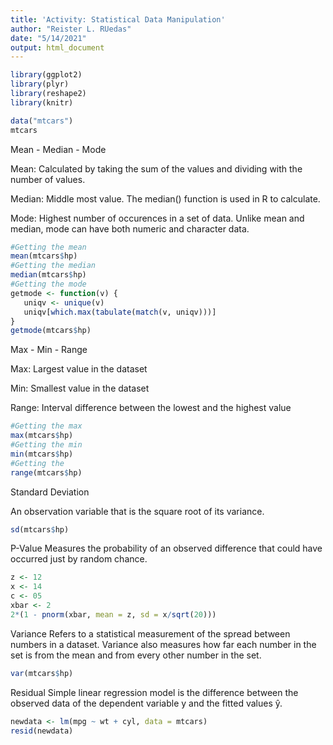 ```yaml
---
title: 'Activity: Statistical Data Manipulation'
author: "Reister L. RUedas"
date: "5/14/2021"
output: html_document
---
```


```r
library(ggplot2)
library(plyr)
library(reshape2)
library(knitr)
```

```r
data("mtcars")
mtcars
```

Mean - Median - Mode

Mean: Calculated by taking the sum of the values and dividing with the number of values.

Median: Middle most value. The median() function is used in R to calculate.

Mode: Highest number of occurences in a set of data. Unlike mean and median, mode can have both numeric and character data.

```r
#Getting the mean
mean(mtcars$hp)
#Getting the median 
median(mtcars$hp)
#Getting the mode
getmode <- function(v) {
   uniqv <- unique(v)
   uniqv[which.max(tabulate(match(v, uniqv)))]
}
getmode(mtcars$hp)
```
Max - Min - Range

Max: Largest value in the dataset

Min: Smallest value in the dataset

Range: Interval difference between the lowest and the highest value

```r
#Getting the max
max(mtcars$hp)
#Getting the min 
min(mtcars$hp)
#Getting the 
range(mtcars$hp)
```
Standard Deviation

  An observation variable that is the square root of its variance.

```r
sd(mtcars$hp)
```
P-Value
  Measures the probability of an observed difference that could have occurred just by random chance.

```r
z <- 12
x <- 14
c <- 05
xbar <- 2
2*(1 - pnorm(xbar, mean = z, sd = x/sqrt(20)))
```
Variance
  Refers to a statistical measurement of the spread between numbers in a dataset. Variance also measures how far each number in the set is from the mean and from every other number in the set.

```r
var(mtcars$hp)
```
Residual
  Simple linear regression model is the difference between the observed data of the dependent variable y and the fitted values ŷ.

```r
newdata <- lm(mpg ~ wt + cyl, data = mtcars)
resid(newdata)
```